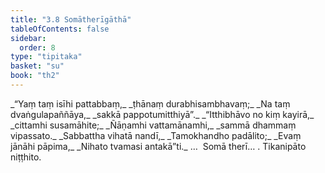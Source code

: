 ```yaml
---
title: "3.8 Somātherīgāthā"
tableOfContents: false
sidebar:
  order: 8
type: "tipitaka"
basket: "su"
book: "th2"
---
```



<DynamicBreadcrumb />

<Division number="60" book="th2">

<Paragraph number="98" type="verses" book="th2">
_“Yaṃ taṃ isīhi pattabbaṃ,_  
_ṭhānaṃ durabhisambhavaṃ;_  
_Na taṃ dvaṅgulapaññāya,_  
_sakkā pappotumitthiyā”._  

</Paragraph>

</Division>
<Division number="61" book="th2">

<Paragraph number="99" type="verses" book="th2">
_“Itthibhāvo no kiṃ kayirā,_  
_cittamhi susamāhite;_  
_Ñāṇamhi vattamānamhi,_  
_sammā dhammaṃ vipassato._  

</Paragraph>

</Division>
<Division number="62" book="th2">

<Paragraph number="100" type="verses" book="th2">
_Sabbattha vihatā nandī,_  
_Tamokhandho padālito;_  
_Evaṃ jānāhi pāpima,_  
_Nihato tvamasi antakā”ti._  


</Paragraph>
</Division>

<Paragraph number="101" type="center" book="th2">
…  Somā therī… .



</Paragraph>

<Paragraph number="102" type="center" book="th2">
Tikanipāto niṭṭhito.
</Paragraph>